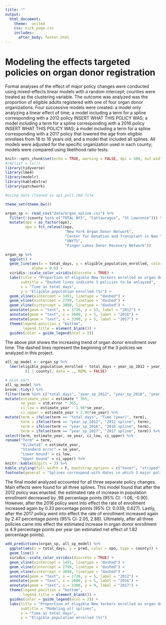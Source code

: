 ```yaml
---
title: ""
output: 
  html_document:
    theme:  united
    css: nick_page.css
    includes:
      after_body: footer.html
---
```


<div class = "plot_description">
  <h1> Modeling the effects targeted policies on organ donor registration </h1>
</div>

Formal analyses of the effect of major policy changes were conducted using mixed-effects linear models with a random intercept; counties were treated as the clustering variable. The outcome was analyzed was the proportion of eligible adults registered with one of four organ donor organizations. Four successive models were created: a model only analyzing a linear effect of time; a model including a term for a spline corresponding with a 2012 policy INSERT WHAT THIS POLICY WAS; a model including a term for a spline corresponding with a 2016 policy INSERT WHAT THIS POLICY WAS; a model including a term for a spline corresponding with a 2017 policy that lowered the age from eligible enrollees from 18 to 16 years old; and a model that included all splines. All models were adjusted for the specific organization used in each county; models were compared using likelihood ratio tests.

```r
knitr::opts_chunk$set(echo = TRUE, warning = FALSE, dpi = 300, out.width = "65%")
#rm(list = ls())
library(tidyverse)
library(lme4)
library(modelr)
library(kableExtra)
library(patchwork)

#using data cleaned in api_pull.rmd file

theme_set(theme_bw())

organ_sp <- read_csv("data/organ_spline.csv") %>% 
  filter(!(county %in% c("TOTAL NYS", "Cattauragus", "St Lawrence"))) %>% 
  mutate(opo = as_factor(opo), 
         opo = fct_relevel(opo, 
                           "New York Organ Donor Network", 
                           "Center for Donation and Transplant in New York", 
                           "UNYTS", 
                           "Finger Lakes Donor Recovery Network"))
```


```r
organ_sp %>% 
  ggplot() +
  geom_line(aes(x = total_days, y = eligible_population_enrolled, color = opo, group = county), 
            alpha = 0.6) +
  viridis::scale_color_viridis(discrete = TRUE) + 
  labs(title = "Proportion of eligible New Yorkers enrolled as organ donors",
       subtitle = "Dashed lines indicate 3 policies to be anlayzed",
       x = "Time as total days",
       y = "Eligible population enrolled (%)") +
  geom_vline(xintercept = 1491, linetype = "dashed") + 
  geom_vline(xintercept = 2799, linetype = "dashed") + 
  geom_vline(xintercept = 3088, linetype = "dashed") +
  annotate(geom = "text", x = 1720, y = 53, label = "2012") +
  annotate(geom = "text", x = 2600, y = 5, label = "2016") +
  annotate(geom = "text", x = 3300, y = 5, label = "2017") +
  theme(legend.position = "bottom", 
        legend.title = element_blank()) + 
  guides(color = guide_legend(ncol = 2))
```

The above plot shows the increasing trend of organ donor enrollment over time. The dashed lines represent the beginning of the 3 policies we analyzed in this project. 

```r
all_sp_model <- organ_sp %>% 
  lmer(eligible_population_enrolled ~ total_days + year_sp_2012 + year_sp_2016 + year_sp_2017 + opo + 
         (1 | county), data = ., REML = FALSE)

# plot part
all_sp_model %>% 
broom::tidy() %>% 
filter(term %in% c("total_days", "year_sp_2012", "year_sp_2016", "year_sp_2017")) %>% 
mutate(estimate_year = estimate * 365, 
       se_year = std.error * 365, 
       ci_low = estimate_year - 1.96*se_year, 
       ci_upper = estimate_year + 1.96*se_year) %>% 
mutate(term = ifelse(term == "total_days", "Time (year)", term), 
       term = ifelse(term == "year_sp_2012", "2012 spline", term), 
       term = ifelse(term == "year_sp_2016", "2016 spline", term), 
       term = ifelse(term == "year_sp_2017", "2017 spline", term)) %>% 
select(term, estimate_year, se_year, ci_low, ci_upper) %>% 
rename("Term" = term, 
       "$\\beta$" = estimate_year, 
       "Standard error" = se_year, 
       "Lower bound" = ci_low, 
       "Upper bound" = ci_upper) %>% 
knitr::kable(digits = 3) %>% 
kable_styling(full_width = F, bootstrap_options = c("hover", "striped"), font_size = 16) %>% 
footnote(general = "Splines correspond with dates in which 3 major policy changes were inacted. \nEstimates are adjusted for organ donor organization")
```

The final model analyzed accounted for all three separate policy changes. Main effects were found for all three splines. This model found that after the 2012 policy was enacted, the estimated rate of increase in population enrollment decreased by .98 percentage points (95% CI: -1.06, -0.90). However, after the 2016 policy went into effect the rate of enrollment increased again by 0.33 percentage points (95% CI: 0.039, 0.627). Lastly, after the 2017 policy went into effect the rate of enrollment increased again by 2.47 percentage points (95% CI: 2.05, 2.88). Ultimately, after all three policies came into effect the estimated increase in organ donor enrollment is 4.9 percentage points per year (an estimated net effect of 1.82 percentage points). 

```r
add_predictions(organ_sp, all_sp_model) %>% 
  ggplot(aes(x = total_days, y = pred, color = opo, type = county)) + 
  geom_line() +
  viridis::scale_color_viridis(discrete = TRUE) + 
  geom_vline(xintercept = 1491, linetype = "dashed") + 
  geom_vline(xintercept = 2799, linetype = "dashed") + 
  geom_vline(xintercept = 3088, linetype = "dashed") + 
  annotate(geom = "text", x = 1720, y = 5, label = "2012") +
  annotate(geom = "text", x = 2600, y = 5, label = "2016") +
  annotate(geom = "text", x = 3300, y = 9, label = "2017") +
  theme(legend.position = "bottom", 
        legend.title = element_blank()) + 
  guides(color = guide_legend(ncol = 2)) + 
  labs(title = "Proportion of eligible New Yorkers enrolled as organ donors", 
       subtitle = "Modeling all splines", 
       x = "Time as total days", 
       y = "Eligible population enrolled (%)")
```


